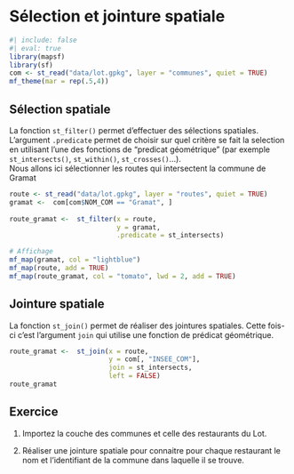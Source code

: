 # Sélection et jointure spatiale

```r
#| include: false
#| eval: true
library(mapsf)
library(sf)
com <- st_read("data/lot.gpkg", layer = "communes", quiet = TRUE)
mf_theme(mar = rep(.5,4))
```

## Sélection spatiale

La fonction `st_filter()` permet d'effectuer des sélections spatiales. 
L'argument `.predicate` permet de choisir sur quel critère se fait la 
selection en utilisant l'une des fonctions de "predicat géométrique" 
(par exemple `st_intersects()`, `st_within()`, `st_crosses()`...).  
Nous allons ici sélectionner les routes qui intersectent la commune de Gramat
```r
route <- st_read("data/lot.gpkg", layer = "routes", quiet = TRUE)
gramat <-  com[com$NOM_COM == "Gramat", ]
      
route_gramat <-  st_filter(x = route, 
                           y = gramat,
                           .predicate = st_intersects)

# Affichage     
mf_map(gramat, col = "lightblue")
mf_map(route, add = TRUE)
mf_map(route_gramat, col = "tomato", lwd = 2, add = TRUE)  
```


## Jointure spatiale

La fonction `st_join()` permet de réaliser des jointures spatiales. 
Cette fois-ci c'est l'argument `join` qui utilise une fonction de 
prédicat géométrique.

```r
route_gramat <-  st_join(x = route,
                         y = com[, "INSEE_COM"],
                         join = st_intersects,
                         left = FALSE)
route_gramat
```


## Exercice {.unnumbered}

1. Importez la couche des communes et celle des restaurants du Lot.

2. Réaliser une jointure spatiale pour connaitre pour chaque restaurant le nom et l'identifiant de la commune dans laquelle il se trouve. 

